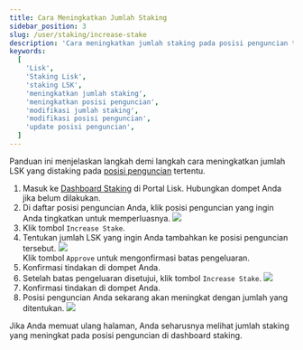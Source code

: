 ```yaml
---
title: Cara Meningkatkan Jumlah Staking
sidebar_position: 3
slug: /user/staking/increase-stake
description: 'Cara meningkatkan jumlah staking pada posisi penguncian tertentu.'
keywords:
  [
    'Lisk',
    'Staking Lisk',
    'staking LSK',
    'meningkatkan jumlah staking',
    'meningkatkan posisi penguncian',
    'modifikasi jumlah staking',
    'modifikasi posisi penguncian',
    'update posisi penguncian',
  ]
---
```



Panduan ini menjelaskan langkah demi langkah cara meningkatkan jumlah LSK yang distaking pada [posisi penguncian](overview#locking-positions) tertentu.

1. Masuk ke [Dashboard Staking](https://portal.lisk.com/staking/dashboard) di Portal Lisk.
    Hubungkan dompet Anda jika belum dilakukan.
2. Di daftar posisi penguncian Anda, klik posisi penguncian yang ingin Anda tingkatkan untuk memperluasnya.
    <img src={positions} /><br />
3. Klik tombol `Increase Stake`.
4. Tentukan jumlah LSK yang ingin Anda tambahkan ke posisi penguncian tersebut.
    <img src={increaseApprove} /><br />
    Klik tombol `Approve` untuk mengonfirmasi batas pengeluaran.
5. Konfirmasi tindakan di dompet Anda.
6. Setelah batas pengeluaran disetujui, klik tombol `Increase Stake`.
    <img src={increase} /><br />
7. Konfirmasi tindakan di dompet Anda.
8. Posisi penguncian Anda sekarang akan meningkat dengan jumlah yang ditentukan.
    <img src={increased} /><br />

Jika Anda memuat ulang halaman, Anda seharusnya melihat jumlah staking yang meningkat pada posisi penguncian di dashboard staking.
